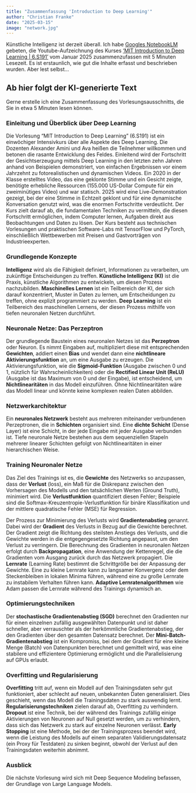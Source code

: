 ```yaml
---
title: "Zusammenfassung 'Introduction to Deep Learning'"
author: "Christian Franke"
date: "2025-03-15"
image: "network.jpg"
---
```


Künstliche Intelligenz ist derzeit überall. Ich habe [Googles NotebookLM](https://notebooklm.google.com/){target="_blank"} gebeten, die Youtube-Aufzeichnung des Kurses ['MIT Introduction to Deep Learning | 6.S191'](https://www.youtube.com/watch?v=alfdI7S6wCY&list=PPSV){target="_blank"} vom Januar 2025 zusammenzufassen mit 5 Minuten Lesezeit. Es ist erstaunlich, wie gut die Inhalte erfasst und beschrieben wurden. Aber lest selbst...

## Ab hier folgt der KI-generierte Text

Gerne erstelle ich eine Zusammenfassung des Vorlesungsausschnitts, die Sie in etwa 5 Minuten lesen können.

### Einleitung und Überblick über Deep Learning

Die Vorlesung "MIT Introduction to Deep Learning" (6.S191) ist ein einwöchiger Intensivkurs über alle Aspekte des Deep Learning. Die Dozenten Alexander Amini und Ava heißen die Teilnehmer willkommen und betonen die rasante Entwicklung des Feldes. Einleitend wird der Fortschritt der Gesichtserzeugung mittels Deep Learning in den letzten zehn Jahren anhand von Beispielen demonstriert, von einfachen Ergebnissen vor einem Jahrzehnt zu fotorealistischen und dynamischen Videos. Ein 2020 in der Klasse erstelltes Video, das eine geklonte Stimme und ein Gesicht zeigte, benötigte erhebliche Ressourcen (155.000 US-Dollar Compute für ein zweiminütiges Video) und war statisch. 2025 wird eine Live-Demonstration gezeigt, bei der eine Stimme in Echtzeit geklont und für eine dynamische Konversation genutzt wird, was die enormen Fortschritte verdeutlicht. Der Kurs zielt darauf ab, die fundamentalen Techniken zu vermitteln, die diesen Fortschritt ermöglichen, indem Computer lernen, Aufgaben direkt aus Beobachtungen und Daten zu lösen. Der Kurs besteht aus technischen Vorlesungen und praktischen Software-Labs mit TensorFlow und PyTorch, einschließlich Wettbewerben mit Preisen und Gastvorträgen von Industrieexperten.

### Grundlegende Konzepte

**Intelligenz** wird als die Fähigkeit definiert, Informationen zu verarbeiten, um zukünftige Entscheidungen zu treffen. **Künstliche Intelligenz (KI)** ist die Praxis, künstliche Algorithmen zu entwickeln, um diesen Prozess nachzubilden. **Maschinelles Lernen** ist ein Teilbereich der KI, der sich darauf konzentriert, Muster in Daten zu lernen, um Entscheidungen zu treffen, ohne explizit programmiert zu werden. **Deep Learning** ist ein Teilbereich des maschinellen Lernens, der diesen Prozess mithilfe von tiefen neuronalen Netzen durchführt.

### Neuronale Netze: Das Perzeptron

Der grundlegende Baustein eines neuronalen Netzes ist das **Perzeptron** oder Neuron. Es nimmt Eingaben auf, multipliziert diese mit entsprechenden **Gewichten**, addiert einen **Bias** und wendet dann eine **nichtlineare Aktivierungsfunktion** an, um eine Ausgabe zu erzeugen. Die Aktivierungsfunktion, wie die **Sigmoid-Funktion** (Ausgabe zwischen 0 und 1, nützlich für Wahrscheinlichkeiten) oder die **Rectified Linear Unit (ReLU)** (Ausgabe ist das Maximum von 0 und der Eingabe), ist entscheidend, um **Nichtlinearitäten** in das Modell einzuführen. Ohne Nichtlinearitäten wäre das Modell linear und könnte keine komplexen realen Daten abbilden.

### Netzwerkarchitektur

Ein **neuronales Netzwerk** besteht aus mehreren miteinander verbundenen Perzeptronen, die in **Schichten** organisiert sind. Eine **dichte Schicht** (Dense Layer) ist eine Schicht, in der jede Eingabe mit jeder Ausgabe verbunden ist. Tiefe neuronale Netze bestehen aus dem sequenziellen Stapeln mehrerer linearer Schichten gefolgt von Nichtlinearitäten in einer hierarchischen Weise.

### Training Neuronaler Netze

Das Ziel des Trainings ist es, die **Gewichte** des Netzwerks so anzupassen, dass der **Verlust** (loss), ein Maß für die Diskrepanz zwischen den Vorhersagen des Modells und den tatsächlichen Werten (Ground Truth), minimiert wird. Die **Verlustfunktion** quantifiziert diesen Fehler; Beispiele sind die Softmax-Kreuzentropie-Verlustfunktion für binäre Klassifikation und der mittlere quadratische Fehler (MSE) für Regression.

Der Prozess zur Minimierung des Verlusts wird **Gradientenabstieg** genannt. Dabei wird der **Gradient** des Verlusts in Bezug auf die Gewichte berechnet. Der Gradient zeigt die Richtung des steilsten Anstiegs des Verlusts, und die Gewichte werden in die entgegengesetzte Richtung angepasst, um den Verlust zu verringern. Die Berechnung des Gradienten in neuronalen Netzen erfolgt durch **Backpropagation**, eine Anwendung der Kettenregel, die die Gradienten vom Ausgang zurück durch das Netzwerk propagiert. Die **Lernrate** (Learning Rate) bestimmt die Schrittgröße bei der Anpassung der Gewichte. Eine zu kleine Lernrate kann zu langsamer Konvergenz oder dem Steckenbleiben in lokalen Minima führen, während eine zu große Lernrate zu instabilem Verhalten führen kann. **Adaptive Lernratenalgorithmen** wie Adam passen die Lernrate während des Trainings dynamisch an.

### Optimierungstechniken

Der **stochastische Gradientenabstieg (SGD)** berechnet den Gradienten nur für einen einzelnen zufällig ausgewählten Datenpunkt und ist daher schneller, aber verrauschter als der herkömmliche Gradientenabstieg, der den Gradienten über den gesamten Datensatz berechnet. Der **Mini-Batch-Gradientenabstieg** ist ein Kompromiss, bei dem der Gradient für eine kleine Menge (Batch) von Datenpunkten berechnet und gemittelt wird, was eine stabilere und effizientere Optimierung ermöglicht und die Parallelisierung auf GPUs erlaubt.

### Overfitting und Regularisierung

**Overfitting** tritt auf, wenn ein Modell auf den Trainingsdaten sehr gut funktioniert, aber schlecht auf neuen, unbekannten Daten generalisiert. Dies geschieht, wenn das Modell die Trainingsdaten zu stark auswendig lernt. **Regularisierungstechniken** zielen darauf ab, Overfitting zu verhindern. **Dropout** ist eine Technik, bei der während des Trainings zufällig einige Aktivierungen von Neuronen auf Null gesetzt werden, um zu verhindern, dass sich das Netzwerk zu stark auf einzelne Neuronen verlässt. **Early Stopping** ist eine Methode, bei der der Trainingsprozess beendet wird, wenn die Leistung des Modells auf einem separaten Validierungsdatensatz (ein Proxy für Testdaten) zu sinken beginnt, obwohl der Verlust auf den Trainingsdaten weiterhin abnimmt.

### Ausblick

Die nächste Vorlesung wird sich mit Deep Sequence Modeling befassen, der Grundlage von Large Language Models.